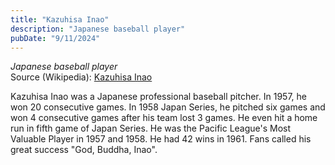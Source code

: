 ```yaml
---
title: "Kazuhisa Inao"
description: "Japanese baseball player"
pubDate: "9/11/2024"
---
```


*Japanese baseball player*  
Source (Wikipedia): [Kazuhisa Inao][1]

Kazuhisa Inao  was a Japanese professional baseball pitcher. In 1957, he won 20 consecutive games. In 1958 Japan Series, he pitched six games and won 4 consecutive games after his team lost 3 games. He even hit a home run in fifth game of Japan Series. He was the Pacific League's Most Valuable Player in 1957 and 1958. He had 42 wins in 1961. Fans called his great success "God, Buddha, Inao".

[1]: https://en.wikipedia.org/wiki/Kazuhisa_Inao
